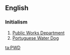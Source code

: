 ==English==

===Initialism===
{{rfc-header|Initialism}}
{{head|en|initialism}}

# [[Public Works Department]]
# [[Portuguese Water Dog]]

[[ta:PWD]]